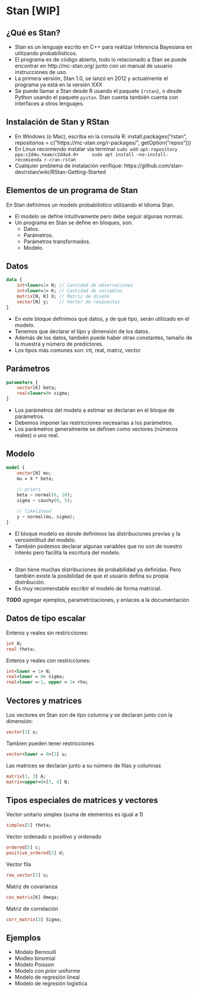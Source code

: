 # Stan [WIP]

## ¿Qué es Stan?

* Stan es un lenguaje escrito en C++ para realizar Inferencia Bayesiana en utilizando 
probabilísticos.
* El programa es de código abierto, todo lo relacionado a Stan se puede encontrar en 
http://mc-stan.org/ junto con un manual de usuario instrucciones de uso.
* La primera versión, Stan 1.0, se lanzó en 2012 y actualmente el programa ya está en la 
versión XXX
* Se puede llamar a Stan desde R usando el paquete `{rstan}`, o desde Python usando el 
paquete `pystan`. Stan cuenta también cuenta con interfaces a otros lenguajes.

## Instalación de Stan y RStan

* En Windows (o Mac), escriba en la consola R:
install.packages(”rstan”, repositorios =
c(”https://mc-stan.org/r-packages/”, getOption(”repos”)))
* En Linux recomiendo instalar vía terminal
    ```
    sudo add-apt-repository ppa:c2d4u.team/c2d4u4.0+
    sudo apt install –no-install-recomienda r-cran-rstan
    ```
* Cualquier problema de instalación verifique:
https://github.com/stan-dev/rstan/wiki/RStan-Getting-Started

## Elementos de un programa de Stan

En Stan definimos un modelo probabilístico utilizando el
Idioma Stan.

* El modelo se define intuitivamente pero debe seguir algunas
normas.
* Un programa en Stan se define en bloques, son:
    * Datos.
    * Parámetros.
    * Parámetros transformados.
    * Modelo.

## Datos

```stan
data {
    int<lower=1> N; // Cantidad de observaciones
    int<lower=1> K; // Cantidad de variables
    matrix[N, K] X; // Matriz de diseño
    vector[N] y;    // Vector de respuestas
}
```

* En este bloque definimos qué datos, y de qué tipo, serán utilizado en el modelo.
* Tenemos que declarar el tipo y dimensión de los datos.
* Además de los datos, también puede haber otras constantes, tamaño de la muestra y número de predictores.
* Los tipos más comunes son: int, real, matriz, vector

## Parámetros

```stan
parameters {
    vector[K] beta;
    real<lower=0> sigma;
}
```

* Los parámetros del modelo a estimar se declaran en el bloque de parámetros.
* Debemos imponer las restricciones necesarias a los parámetros.
* Los parámetros generalmente se definen como vectores (números reales) o uno real.

## Modelo

```stan
model {
    vector[N] mu;
    mu = X * beta;
    
    // priors
    beta ~ normal(0, 10);
    sigma ~ cauchy(0, 5);

    // likelihood
    y ~ normal(mu, sigma);
}
```

* El bloque modelo es donde definimos las distribuciones previas y la verosimilitud del modelo.
* También podemos declarar algunas variables que no son de nuestro interés pero facilita la escritura del modelo.

## 

* Stan tiene muchas distribuciones de probabilidad ya definidas. 
Pero también existe la posibilidad de que el usuario defina su propia distribución.
* Es muy recomendable escribir el modelo de forma matricial.

**TODO** agregar ejemplos, parametrizaciones, y enlaces a la documentación

## Datos de tipo escalar

Enteros y reales sin restricciones:

```stan
int N;
real theta;
```

Enteros y reales con restricciones:

```stan
int<lower = 1> N;
real<lower = 0> sigma;
real<lower =-1, upper = 1> rho;
```

## Vectores y matrices

Los vectores en Stan son de tipo columna y se declaran junto con la dimensión:

```stan
vector[3] u;
```

Tambien pueden tener restricciones

```stan
vector<lower = 0>[3] u;
```

Las matrices se declaran junto a su número de filas y columnas

```stan
matrix[3, 3] A;
matrix<upper=0>[3, 4] B;
```

## Tipos especiales de matrices y vectores

Vector unitario simplex (suma de elementos es igual a 1)

```stan
simplex[5] theta;
```

Vector ordenado o positivo y ordenado

```stan
ordered[5] c;
positive_ordered[5] d;
```

Vector fila

```stan
row_vector[3] u;
```

Matriz de covarianza

```stan
cov_matrix[K] Omega;
```

Matriz de correlación

```stan
corr_matrix[3] Sigma;
```

## Ejemplos

* Modelo Bernoulli
* Modleo binomial
* Modelo Poisson
* Modelo con _prior_ uniforme
* Modelo de regresión lineal
* Modelo de regresión logistica